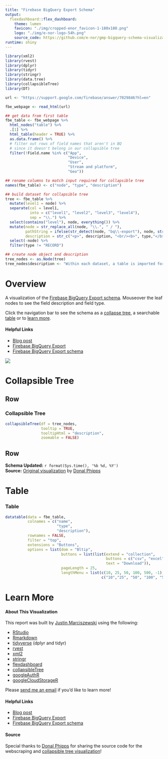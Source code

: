 ```yaml
---
title: "Firebase BigQuery Export Schema"
output: 
  flexdashboard::flex_dashboard:
    theme: lumen
    favicon: "./img/cropped-enor_favicon-1-180x180.png"
    logo: "./img/e-nor-logo-54h.png"
    source_code: https://github.com/e-nor/gmp-bigquery-schema-visualizations/blob/master/firebase.Rmd
runtime: shiny
---
```


```r
library(xml2)
library(rvest)
library(dplyr)
library(tidyr)
library(stringr)
library(data.tree)
library(collapsibleTree)
library(DT)

url <- "https://support.google.com/firebase/answer/7029846?hl=en"

fbe_webpage <- read_html(url)

## get data from first table 
fbe_table <- fbe_webpage %>% 
  html_nodes("table") %>% 
  .[1] %>% 
  html_table(header = TRUE) %>% 
  as.data.frame() %>% 
  # filter out rows of field names that aren't in BQ
  # since it doesn't belong in our collapsible tree 
  filter(!Field.name %in% c("App",
                            "Device", 
                            "User", 
                            "Stream and platform", 
                            "Geo"))

## rename columns to match input required for collapsible tree
names(fbe_table) <- c("node", "type", "description")

## build dataset for collapsible tree
tree <- fbe_table %>%
  mutate(level1 = node) %>%
  separate(col = level1,
           into = c("level1", "level2", "level3", "level4"),
           sep = "\\.") %>%
  select(contains("level"), node, everything()) %>%
  mutate(node = str_replace_all(node, "\\.", " / "),
         pathString = ifelse(str_detect(node, "bq\\-export"), node, str_c("events_ / ", node)),
         description = str_c("<p>", description, "<br/><b>", type,"</b></p>")) %>%
  select(-node) %>%
  filter(type != "RECORD")

## create node object and description
tree_nodes <- as.Node(tree)
tree_nodes$description <- "Within each dataset, a table is imported for each day of export. These tables have the format (events_YYYYMMDD). Additionally, a table is imported for events received throughout the current day.  This table is named (events_intraday_YYYYMMDD) and it is populated in real-time as events are collected."
```

Overview {.sidebar}
=====================================

A visualization of the [Firebase BigQuery Export schema](`r url`). Mouseover the leaf nodes to see the field description and field type.

Click the navigation bar to see the schema as a [collapse tree](#section-collapsible-tree), a searchable [table](#section-table) or 
to [learn more](#section-learn-more).

#### Helpful Links

- [Blog post](https://www.e-nor.com/blog/bigquery/using-r-visualize-google-bigquery-export-schemas)
- [Firebase BigQuery Export](https://support.google.com/firebase/topic/7029512?hl=en)
- [Firebase BigQuery Export schema](`r url`) 

![](./img/logo-firebase.png)

Collapsible Tree {data-orientation=rows}
=====================================

Row {data-height=800}
-------------------------------------

### Collapsible Tree {.no-title}

```r
collapsibleTree(df = tree_nodes, 
                tooltip = TRUE,
                tooltipHtml = "description",
                zoomable = FALSE)
```

Row {data-height=100}
-------------------------------------

**Schema Updated:** `r format(Sys.time(), '%b %d, %Y')`  
**Source:** [Original visualization](https://rpubs.com/Phippsy/bq-export) by [Donal Phipps](https://github.com/Phippsy)  

Table 
=====================================

### Table {.no-title}

```r
datatable(data = fbe_table,
          colnames = c("name",
                       "type",
                       "description"),
          rownames = FALSE,
          filter = "top",
          extensions = "Buttons",
          options = list(dom = "Bltip",
                         buttons = list(list(extend = "collection",
                                             buttons = c("csv", "excel", "pdf"),
                                             text = "Download")),
                         pageLength = 25,
                         lengthMenu = list(c(10, 25, 50, 100, 500, -1),
                                           c("10","25", "50", "100", "500", "All"))))
```

Learn More
=====================================

#### About This Visualization

This report was built by [Justin Marciszewski](https://github.com/justinjm) using the following:

- [RStudio](https://www.rstudio.com/)
- [Rmarkdown](http://rmarkdown.rstudio.com/)
- [tidyverse](https://www.tidyverse.org/) (dplyr and tidyr)
- [rvest](https://github.com/hadley/rvest)
- [xml2](https://github.com/r-lib/xml2)
- [stringr](https://github.com/tidyverse/stringr)
- [flexdashboard](http://rmarkdown.rstudio.com/flexdashboard/) 
- [collapsibleTree](https://github.com/AdeelK93/collapsibleTree)
- [googleAuthR](https://github.com/MarkEdmondson1234/googleAuthR)
- [googleCloudStorageR](http://code.markedmondson.me/googleCloudStorageR/)

Please [send me an email](mailto:justin@e-nor.com) if you'd like to learn more!

#### Helpful Links

- [Blog post](https://www.e-nor.com/blog/bigquery/using-r-visualize-google-bigquery-export-schemas)
- [Firebase BigQuery Export](https://support.google.com/firebase/topic/7029512?hl=en)
- [Firebase BigQuery Export schema](`r url`)

#### Source 

Special thanks to [Donal Phipps](https://github.com/Phippsy) for sharing the source code for the webscraping and [collapsible tree visualization](https://rpubs.com/Phippsy/bq-export)!
